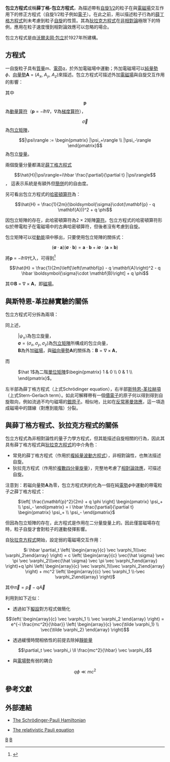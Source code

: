 {{Veil|time=2015-09-12T06:27:06+00:00}}
{{noteTA
|G1=物理學
}}
{{向量字體常規}}
'''包立方程式'''或稱'''薛丁格-包立方程式'''，為描述帶有[[自旋1/2|自旋1/2]]的粒子在與[[電磁場|電磁場]]交互作用下的修正方程式（自旋1/2粒子例如[[電子|電子]]）。在此之前，用以描述粒子行為的[[薛丁格方程式|薛丁格方程式]]則未考慮到粒子[[自旋|自旋]]的性質。其為[[狄拉克方程式|狄拉克方程式]]在[[相對論|非相對論]]極限下的特例，應用在粒子速度慢到相對論效應可以忽略的場合。

包立方程式是由[[沃爾夫岡·包立|沃爾夫岡·包立]]於1927年所建構。

== 方程式 ==
一自旋粒子具有[[質量|質量]]''m''、[[電荷|電荷]]''q''，於外加電磁場中運動；外加電磁場可以[[電勢|純量勢]]''ϕ''、[[磁向量勢|向量勢]]'''A''' = (''A<sub>x</sub>'', ''A<sub>y</sub>'', ''A<sub>z</sub>'')來描述。包立方程式可描述外加[[電磁場|電磁場]]與自旋交互作用的影響：
{{Equation box 1
|title='''包立方程式''' （廣義形式）
|indent =:
|equation = <math>\left[ \frac{1}{2m}(\boldsymbol{\sigma}\cdot(\mathbf{p} - q \mathbf{A}))^2 + q \phi \right] |\psi\rangle = i \hbar \frac{\partial}{\partial t} |\psi\rangle  </math>
|cellpadding
|border
|border colour = #50C878
|background colour = #ECFCF4}}

其中
:<math>\mathbf{p}</math>為[[動量算符|動量算符]]（'''p''' = −iħ∇，∇為[[梯度|梯度算符]]），
:<math>\vec{\sigma}</math>為[[包立矩陣|包立矩陣]]，
:<math>|\psi\rangle := \begin{pmatrix} |\psi_+\rangle \\
                                       |\psi_-\rangle
\end{pmatrix}</math>為包立[[旋量|旋量]]。

兩個旋量分量都滿足[[薛丁格方程式|薛丁格方程式]]
:<math> \hat{H}|\psi\rangle=i\hbar \frac{\partial}{\partial t} |\psi\rangle </math>，
這表示系統是有額外但[[簡併|簡併]]的的自由度。

另可看出包立方程式的[[哈密頓算符|哈密頓算符]]為：
:<math>\hat{H} = \frac{1}{2m}(\boldsymbol{\sigma}\cdot(\mathbf{p} - q \mathbf{A}))^2 + q \phi</math>

因包立矩陣的存在，此哈密頓算符為2 × 2矩陣[[算符|算符]]。包立方程式的哈密頓算符形似於帶電粒子在電磁場中的古典哈密頓算符，但後者沒有考慮到自旋。

包立矩陣可以從[[動能|動能]]項中移出，只要使用包立矩陣的關係式：
:<math>(\boldsymbol{\sigma}\cdot \mathbf{a})(\boldsymbol{\sigma}\cdot \mathbf{b}) =  \mathbf{a}\cdot\mathbf{b} + i\boldsymbol{\sigma}\cdot \left(\mathbf{a} \times \mathbf{b}\right)</math>

將'''p''' = −iħ∇代入，可得到<ref>{{Cite book|title=Physics of Atoms and Molecules|author=Bransden, BH|author2=Joachain, CJ|year=1983|publisher=Prentice Hall|edition=1st|page=638-638|isbn=0-582-44401-2}}</ref>
:<math>\hat{H} = \frac{1}{2m}\left[\left(\mathbf{p} - q \mathbf{A}\right)^2 - q \hbar \boldsymbol{\sigma}\cdot \mathbf{B}\right] + q \phi</math>

其中'''B''' = ∇ × '''A'''，即[[磁場|磁場]]。

== 與斯特恩-革拉赫實驗的關係 ==
包立方程式可分拆為兩項：
{{Equation box 1
|title='''包立方程式''' （磁場'''B'''）
|indent =:
|equation = <math>
\underbrace{i \hbar \frac{\partial}{\partial t} |\psi_\pm \rangle = \left( \frac{(\mathbf{p} - q \mathbf{A})^2}{2 m} + q \phi \right) \hat 1 |\psi_\pm\rangle}_\mathrm{Schr\ddot{o}dinger~equation} - \underbrace{\frac{q \hbar}{2m} \boldsymbol{\sigma} \cdot \mathbf{B} |\psi_\pm\rangle}_\text{Stern-Gerlach term}</math>
|cellpadding
|border
|border colour = #0073CF
|background colour=#F5FFFA}}

同上述，
: <math>|\psi_\pm \rangle </math>為包立旋量，
: <math> \boldsymbol{\sigma} = (\sigma_x,\sigma_y, \sigma_z) </math>為[[包立矩陣|包立矩陣]]所構成的包立向量，
: '''B'''為外加[[磁場|磁場]]，與[[磁向量勢|磁向量勢]]'''A'''的關係為：<math>\mathbf{B}=\nabla\times\mathbf{A}</math>，

而
: <math> \hat 1 </math>為二階[[單位矩陣|單位矩陣]]<math> \begin{pmatrix}
1 & 0 \\
0 & 1 \\
\end{pmatrix} </math>。

左半部為薛丁格方程式（上式Schrödinger equation），右半部[[斯特恩-革拉赫實驗|斯特恩-革拉赫項]]（上式Stern-Gerlach term）。如此可解釋帶有一個[[價電子|價電子]]的原子何以得到得到自旋取向，例如流過不均勻磁場的[[銀|銀原子]]。相似地，比如在[[塞曼效應|反常塞曼效應]]，這一項造成磁場中的譜線（對應到能階）分裂。

== 與薛丁格方程式、狄拉克方程式的關係 ==
包立方程式為非相對論性的量子力學方程式，但其能描述自旋相關的行為，因此其具有薛丁格方程式與[[狄拉克方程式|狄拉克方程式]]的中介角色：
* 常見的薛丁格方程式（作用於[[复数_(数学)|複]][[純量|純量]][[波動方程式|波動方程式]]），非相對論性，也無法描述自旋。
* 狄拉克方程式（作用於[[狄拉克旋量|複數四分量旋量]]），完整地考慮了[[狹義相對論|相對論效應]]，可描述自旋。

注意到：若磁向量勢'''A'''為零，包立方程式則約化為一個在純[[電勢|電勢]]''ϕ''中運動的帶電粒子之薛丁格方程式：
: <math>\left[ \frac{\mathbf{p}^2}{2m} + q \phi \right] \begin{pmatrix} 
\psi_+ \\
\psi_-
\end{pmatrix} = i \hbar \frac{\partial}{\partial t} \begin{pmatrix} 
\psi_+ \\
\psi_-
\end{pmatrix}  </math>

但因為包立矩陣的存在，此方程式是作用在二分量旋量上的。因此僅當磁場存在時，粒子自旋才會對粒子的運動發揮影響。

{{HideH|由狄拉克方程式推導包立方程式}}
自[[狄拉克方程式|狄拉克方程式]]開始，設定弱的電磁場交互作用：
<center><math>
i \hbar \partial_t \left( \begin{array}{c} \vec \varphi_1\\\vec \varphi_2\end{array} \right) = c \left( \begin{array}{c} \vec{\hat \sigma} \vec \pi \vec \varphi_2\\\vec{\hat \sigma} \vec \pi \vec \varphi_1\end{array} \right)+q \phi \left( \begin{array}{c} \vec \varphi_1\\\vec \varphi_2\end{array} \right) + mc^2 \left( \begin{array}{c} \vec \varphi_1 \\-\vec \varphi_2\end{array} \right)
</math></center>
其中<math>\vec \pi = \vec p - q \vec A </math>

利用到如下近似：

* 透過如下[[擬設|擬設]]對方程式做簡化
::<math>\left( \begin{array}{c} \vec \varphi_1 \\ \vec \varphi_2 \end{array}  \right) = e^{-i \frac{mc^2t}{\hbar}} \left( \begin{array}{c} \vec{\tilde \varphi_1} \\ \vec{\tilde \varphi_2} \end{array} \right)
</math>
* 透過緩慢時間相依性的前提去除掉[[靜能量|靜能量]]
::<math>\partial_t \vec \varphi_i \ll \frac{mc^2}{\hbar} \vec \varphi_i</math>
* 與[[電場|電場]][[勢|勢]]有弱的耦合
::<math>q \phi \ll mc^2 </math>
{{HideF}}

== 參考文獻 ==
{{reflist}}

== 外部連結 ==
* {{en}}[http://quantummechanics.ucsd.edu/ph130a/130_notes/node479.html The Schrödinger-Pauli Hamiltonian] {{Wayback|url=http://quantummechanics.ucsd.edu/ph130a/130_notes/node479.html |date=20190503003609 }}
* {{en}}[http://arxiv.org/abs/1207.5752 The relativistic Pauli equation] {{Wayback|url=http://arxiv.org/abs/1207.5752 |date=20190502223222 }}

{{Quantum mechanics topics}}

[[Category:量子力學|B]]
[[Category:方程|B]]
